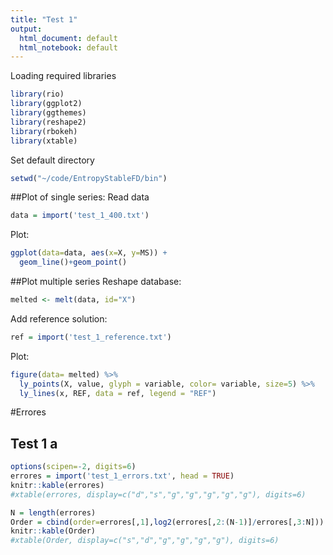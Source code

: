 ```yaml
---
title: "Test 1"
output:
  html_document: default
  html_notebook: default
---
```


Loading required libraries

```r
library(rio)
library(ggplot2)
library(ggthemes)
library(reshape2)
library(rbokeh)
library(xtable)
```

Set default directory
```r
setwd("~/code/EntropyStableFD/bin")
```

##Plot of single series:
Read data
```r
data = import('test_1_400.txt')
```
Plot:
```r
ggplot(data=data, aes(x=X, y=MS)) +
  geom_line()+geom_point()
```

##Plot multiple series
Reshape database:
```r
melted <- melt(data, id="X")
```
Add reference solution:
```r
ref = import('test_1_reference.txt')
```
Plot:
```r
figure(data= melted) %>%
  ly_points(X, value, glyph = variable, color= variable, size=5) %>%
  ly_lines(x, REF, data = ref, legend = "REF")
```

#Errores

## Test 1 a

```r
options(scipen=-2, digits=6)
errores = import('test_1_errors.txt', head = TRUE)
knitr::kable(errores)
#xtable(errores, display=c("d","s","g","g","g","g","g"), digits=6)
```
```r
N = length(errores)
Order = cbind(order=errores[,1],log2(errores[,2:(N-1)]/errores[,3:N]))
knitr::kable(Order)
#xtable(Order, display=c("s","d","g","g","g","g"), digits=6)
```